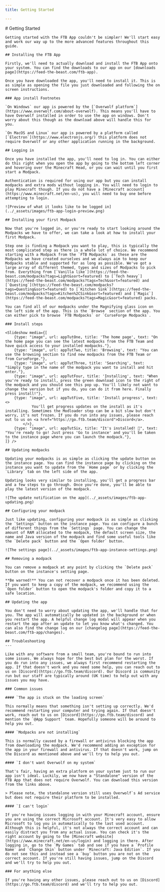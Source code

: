 ```yaml
---
title: Getting Started

---
```




<div>
    # Getting Started

    Getting started with the FTB App couldn't be simpler! We'll start easy and work our way up to the more advanced features throughout this guide.

    ## Installing the FTB App

    Firstly, we'll need to actually download and install the FTB App onto your system. You can find the downloads to our app on our [downloads page](https://feed-the-beast.com/ftb-app).

    Once you have downloaded the app, you'll need to install it. This is as simple as opening the file you just downloaded and following the on screen instructions.

    ### App install Footnotes

    `On Windows` our app is powered by the [`Overwolf platform`](https://www.overwolf.com/about-overwolf). This means you'll have to have Overwolf installed in order to use the app on windows. Don't worry about this though as the download above will handle this for you.

    `On MacOS and Linux` our app is powered by a platform called [`Electron`](https://www.electronjs.org/) this platform does not require Overwolf or any other application running in the background.

    ## Logging in

    Once you have installed the app, you'll need to log in. You can either do this right when you open the app by going to the bottom left corner and hovering over the Minecraft Head, or you can wait until you first start a Modpack.

    Authentication is required for using our app but you can install modpacks and extra mods without logging in. You will need to login to play Minecraft though. If you do not have a [Minecraft account](https://www.minecraft.net/en-us), you will need to buy one before attempting to login.

    ![Preview of what it looks like to be logged in](../_assets/images/ftb-app-login-preview.png)

    ## Installing your first Modpack

    Now that you're logged in, or you're ready to start looking around the Modpacks we have to offer, we can take a look at how to install your first Modpack.

    Step one is finding a Modpack you want to play, this is typically the most complicated step as there is a whole lot of choice. We recommend starting with a Modpack from the `FTB Modpacks` as these are the Modpacks we have created ourselves and we always aim to keep our Modpacks stable and supported for as long as possible. We've got a large array of different themed, types and sizes of Modpacks to pick from. Everything from [`Vanilla like`](https://feed-the-beast.com/modpacks?tags=Light&sort=featured) to [`Tech heavy`](https://feed-the-beast.com/modpacks?tags=Tech&sort=featured) and [`Questing`](https://feed-the-beast.com/modpacks?tags=Questing&sort=featured) to [`Kitchen Sink`](https://feed-the-beast.com/modpacks?tags=Kitchen%2CSink&sort=featured) and [`Magic`](https://feed-the-beast.com/modpacks?tags=Magic&sort=featured) packs.

    You can find all of our modpacks under the Magnifying glass icon on the left side of the app. This is the `Browse` section of the app. You can either pick to browse `FTB Modpacks` or `CurseForge Modpacks`.

    ### Install steps

    <Slideshow media={[
        {type: "image", url: appTutOne, title: 'The home page', text: "On the home page you can see the latest modpacks from the FTB Team and have quick access to your installed modpacks."},
        {type: "image", url: appTutTwo, title: 'Browsing', text: "You can use the browsing section to find new modpacks from the FTB Team or from CurseForge."},
        {type: "image", url: appTutThree, title: 'Searching', text: "Simply type in the name of the modpack you want to install and hit enter."},
        {type: "image", url: appTutFour, title: 'Installing', text: "When you're ready to install, press the green download icon to the right of the modpack and you should see this pop up. You'll likely not want to change the version but if you do, you can do it from here. Finally press install!"},
        {type: "image", url: appTutFive, title: 'Install progress', text: <>
                You'll get progress updates on the install as it's installing. Sometimes the Modloader step can be a bit slow but don't worry, it's not frozen. If you do run into any issues, please reach out to us on <a href="https://go.ftb.team/discord">Discord</a>.
            </>},
        {type: "image", url: appTutSix, title: "It's installed! 🎉", text: "You're ready to go! Just press 'Go to instance' and you'll be taken to the instance page where you can launch the modpack."},
    ]} />

    ## Updating modpacks

    Updating your modpacks is as simple as clicking the update button on the instance page. You can find the instance page by clicking on the instance you want to update from the `Home page` or by clicking the `Library` tab on the left side of the app.

    Updating looks very similar to installing, you'll get a progress bar and a few steps to go through. Once you're done, you'll be able to play the latest version of the modpack.

    ![The update notification on the app](../_assets/images/ftb-app-updating.png)

    ## Configuring your modpack

    Just like updating, configuring your modpack is as simple as clicking the `Settings` button on the instance page. You can configure a bunch of different things from the `Settings` page. You can change the amount of RAM allocated to the modpack, the default screen size, the name and Java version of the modpack and find some useful tools like the `Delete pack` button and the `Open folder` button.

    ![The settings page](../_assets/images/ftb-app-instance-settings.png)

    ## Removing a modpack

    You can remove a modpack at any point by clicking the `Delete pack` button on the instance's setting page.

    **Be warned!** You can not recover a modpack once it has been deleted. If you want to keep a copy of the modpack, we recommend using the `Open folder` button to open the modpack's folder and copy it to a safe location.

    ## Updating the app

    You don't need to worry about updating the app, we'll handle that for you. The app will automatically be updated in the background or when you restart the app. A helpful change log modal will appear when you restart the app after an update to let you know what's changed. You can also find the change log on our [changelog page](https://feed-the-beast.com/ftb-app/changes).

    ## Troubleshooting
    ---

    Like with any software from a small team, you're bound to run into some issues. We always hope for the best but plan for the worst. If you do run into any issues, we always first recommend restarting the app. If that doesn't work and you need some help, you can reach out to us on [Discord](https://go.ftb.team/discord). Our Discord is community run but our staff are typically around (UK time) to help out with any issues you may have.

    ### Common issues

    #### `The app is stuck on the loading screen`

    This normally means that something isn't setting up correctly. We'd recommend restarting your computer and trying again. If that doesn't work, reach out to us on [Discord](https://go.ftb.team/discord) and mention the `@App Support` team. Hopefully someone will be around to help you out.

    #### `Modpacks are not installing`

    This is normally caused by a firewall or antivirus blocking the app from downloading the modpack. We'd recommend adding an exception for the app in your firewall and antivirus. If that doesn't work, jump on the Discord as mentioned above and we'll try to help you out.

    #### `I don't want Overwolf on my system`

    That's fair, having an extra platform on your system just to run our app isn't ideal. Luckily, we now have a "Standalone" version of the FTB App that does not require Overwolf. You can download this version from the links above.

    > Please note, the standalone version still uses Overwolf`s Ad service but does not require their platform to be installed.

    #### `I can't login`

    If you're having issues logging in with your Minecraft account, ensure you are using the correct Microsoft account. It's very easy to allow Microsoft to log you in automatically to the last used account. Although this is helpful, it's not always the correct account and can easily distract you from any actual issue. You can check it's the right account by going to the [Minecraft website](https://www.minecraft.net/en-us/login) and logging in there. After logging in, go to the `My Games` tab and see if you have a `Profile Name` and `Change Skin` button under `Minecraft: Java Edition`. If you do not see this and instead see a `buy` button you are not on the correct account. If you're still having issues, jump on the Discord and we'll try to help you out.

    ### For anything else

    If you're having any other issues, please reach out to us on [Discord](https://go.ftb.team/discord) and we'll try to help you out.
</div>
